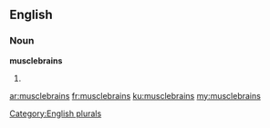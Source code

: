 ==English==

===Noun===
'''musclebrains'''

# {{plural of|musclebrain}}

[[Category:English plurals]]

[[ar:musclebrains]]
[[fr:musclebrains]]
[[ku:musclebrains]]
[[my:musclebrains]]